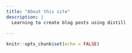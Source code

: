```yaml
---
title: "About this site"
description: |
  Learning to create blog posts using distill
   
---
```


```r
knitr::opts_chunk$set(echo = FALSE)
```

